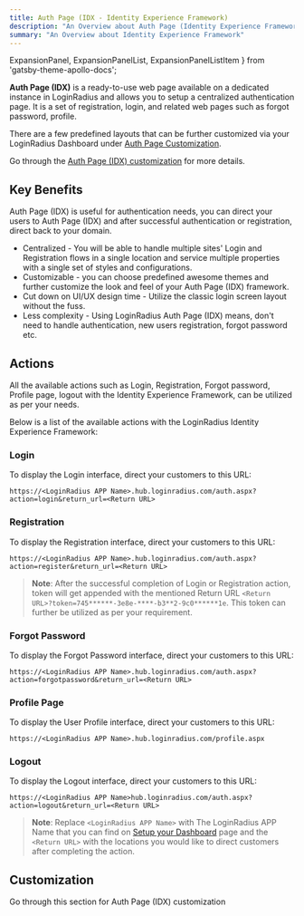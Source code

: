 ```yaml
---
title: Auth Page (IDX - Identity Experience Framework)
description: "An Overview about Auth Page (Identity Experience Framework)."
summary: "An Overview about Identity Experience Framework"
---
```



  ExpansionPanel,
  ExpansionPanelList,
  ExpansionPanelListItem
} from 'gatsby-theme-apollo-docs';


**Auth Page (IDX)** is a ready-to-use web page available on a dedicated instance in LoginRadius and allows you to setup a centralized authentication page. It is a set of registration, login, and related web pages such as forgot password, profile.

There are a few predefined layouts that can be further customized via your LoginRadius Dashboard under [Auth Page Customization](https://dashboard.loginradius.com/auth-page).

Go through the [Auth Page (IDX) customization](#customization) for more details.


## Key Benefits

Auth Page (IDX) is useful for authentication needs, you can direct your users to Auth Page (IDX) and after successful authentication or registration, direct back to your domain.

- Centralized - You will be able to handle multiple sites' Login and Registration flows in a single location and service multiple properties with a single set of styles and configurations.
- Customizable - you can choose predefined awesome themes and further customize the look and feel of your Auth Page (IDX) framework.
- Cut down on UI/UX design time - Utilize the classic login screen layout without the fuss.
- Less complexity - Using LoginRadius Auth Page (IDX) means, don't need to handle authentication, new users registration, forgot password etc.

## Actions
All the available actions such as Login, Registration, Forgot password, Profile page, logout with the Identity Experience Framework, can be utilized as per your needs.

Below is a list of the available actions with the LoginRadius Identity Experience Framework:

### Login
To display the Login interface, direct your customers to this URL:
```
https://<LoginRadius APP Name>.hub.loginradius.com/auth.aspx?action=login&return_url=<Return URL>
```

### Registration
To display the Registration interface, direct your customers to this URL:
```
https://<LoginRadius APP Name>.hub.loginradius.com/auth.aspx?action=register&return_url=<Return URL>
```

> **Note**: After the successful completion of Login or Registration action, token will get appended with the mentioned Return URL `<Return URL>?token=745******-3e8e-****-b3**2-9c0******1e`.
> This token can further be utilized as per your requirement.


### Forgot Password
To display the Forgot Password interface, direct your customers to this URL:
```
https://<LoginRadius APP Name>.hub.loginradius.com/auth.aspx?action=forgotpassword&return_url=<Return URL>
```

### Profile Page
To display the User Profile interface, direct your customers to this URL:
```
https://<LoginRadius APP Name>.hub.loginradius.com/profile.aspx
```

### Logout
To display the Logout interface, direct your customers to this URL:
```
https://<LoginRadius APP Name>hub.loginradius.com/auth.aspx?action=logout&return_url=<Return URL>
```


> **Note**: Replace `<LoginRadius APP Name>` with The LoginRadius APP Name that you can find on [Setup your Dashboard](/howto/dashboard-setup/) page and the `<Return URL>` with the locations you would like to direct customers after completing the action.

## Customization
Go through this section for Auth Page (IDX) customization

<ExpansionPanel title="Click here to view details">
<Customize />
</ExpansionPanel>
